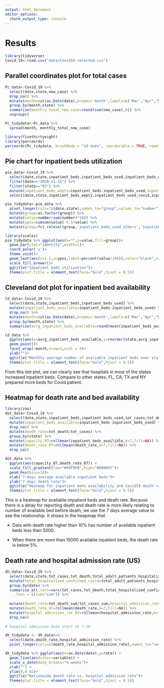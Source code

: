 ```yaml
---
output: html_document
editor_options: 
  chunk_output_type: console
---
```

# Results

```r
library(tidyverse)
Covid_19<-read.csv("data/Covid19_selected.csv")
```

## Parallel coordinates plot for total cases 
```r
Pc_data<-Covid_19 %>% 
  select(date,state,new_case) %>% 
  drop_na() %>% 
  mutate(month=cut(as.Date(date),breaks='month',labels=c('Mar',"Apr","May","Jun","Jul","Aug","Sep","Oct","Nov"))) %>% 
  group_by(month,state) %>% 
  summarise(monthly_total_new_case=round(sum(new_case),0)) %>% 
  ungroup()
```
```r
Pc_tidydata<-Pc_data %>% 
  spread(month, monthly_total_new_case)
```

```r
library(fivethirtyeight)
library(parcoords)
parcoords(Pc_tidydata, brushMode = "1d-axes", reorderable = TRUE, rownames = FALSE)
```

## Pie chart for inpatient beds utilization

```r
pie_data<-Covid_19 %>% 
  select(date,state,inpatient_beds,inpatient_beds_used,inpatient_beds_used_covid) %>% 
  filter(date=="2020-11-15") %>% 
  filter(state=="NJ") %>% 
  mutate(inpatient_beds_empty=inpatient_beds-inpatient_beds_used,inpatient_beds_used_others=inpatient_beds_used-inpatient_beds_used_covid) %>% 
  select(date,state,inpatient_beds_empty,inpatient_beds_used_covid,inpatient_beds_used_others)
```
```r
pie_tidydata<-pie_data %>% 
  pivot_longer(cols=!c(date,state),names_to="group",values_to="number") %>% 
  mutate(group=as.factor(group)) %>% 
  mutate(value=number/sum(number)*100) %>% 
  mutate(ypos=cumsum(value)-0.5*value) %>% 
  mutate(group=fct_relevel(group,'inpatient_beds_used_others','inpatient_beds_used_covid','inpatient_beds_empty'))
```
```r
library(scales)
pie_tidydata %>% ggplot(aes(x="",y=value,fill=group))+
  geom_bar(stat="identity",width=1)+
  coord_polar('y')+
  theme_void()+
  geom_text(aes(x=1.2,y=ypos,label=percent(value/100)),color="black",size=6)+
  scale_fill_brewer()+
  ggtitle("Inpatient beds utilization")+
  theme(plot.title = element_text(face="bold",hjust = 0.5))

```

## Cleveland dot plot for inpatient bed availability
```r
Cd_data<-Covid_19 %>% 
  select(date,state,inpatient_beds,inpatient_beds_used) %>% 
  mutate(inpatient_beds_availible=inpatient_beds-inpatient_beds_used) %>%
  drop_na() %>% 
  mutate(month=cut(as.Date(date),breaks='month',labels=c('Mar',"Apr","May","Jun","Jul","Aug","Sep","Oct","Nov"))) %>% 
  group_by(month,state) %>% 
  summarise(avrg_inpatient_beds_available=round(mean(inpatient_beds_availible),0))
```

```r
Cd_data %>% 
  ggplot(aes(x=avrg_inpatient_beds_available,y=reorder(state,avrg_inpatient_beds_available)))+
  geom_point()+
  facet_wrap(~month,nrow=1,ncol = 9)+
  ylab("")+
  ggtitle("Monthly average number of avaliable inpatient beds over states")+
  theme(plot.title = element_text(face="bold",hjust = 0.5))
```

From this dot plot, we can clearly see that hospitals in most of the states increased inpatient beds. Compare to other states, FL, CA, TX and NY prepared more beds for Covid patient.

## Heatmap for death rate and bed availability 

```r
library(zoo)
dot_data<-Covid_19 %>% 
  select(date,state,inpatient_beds,inpatient_beds_used,tot_cases,tot_death) %>% 
  mutate(inpatient_beds_availible=inpatient_beds-inpatient_beds_used) %>%
  drop_na() %>%
  mutate(death_rate=tot_death/tot_cases) %>% 
  group_by(state) %>% 
  mutate(capacity_07=rollmean(inpatient_beds_availible,k=7,fill=NA)) %>% 
  mutate(death_rate_07=rollmean(death_rate,k=7,fill=NA)) %>% 
  drop_na()
```


```r
dot_data %>% 
  ggplot(aes(capacity_07,death_rate_07)) +
  scale_fill_gradient(low="#F6F8FB",high="#09005F")+
  geom_hex(bins=10)+
  xlab("7-days average available inpatient beds")+
  ylab("7-days death rate")+
  ggtitle("Heatmap for inpatient beds availability and Covid19 death rate")+
  theme(plot.title = element_text(face="bold",hjust = 0.5))
```

This is a heatmap for available impatient beds and death rate. Because there is a delay for reporting death and death rate is more likely relating to number of available bed before death, we use the 7 days average value to see the relationship. It shows in the heapmap that

* Data with death rate higher than 10% has number of available inpatient beds less than 5000.

* When there are more than 15000 available inpatient beds, the death rate is below 5%.

## Death rate and hospital admission rate (US)
```r
dh_data<-Covid_19 %>% 
  select(date,state,tot_cases,tot_death,total_adult_patients_hospitalized_confirmed_covid,total_pediatric_patients_hospitalized_confirmed_covid) %>%
  mutate(total_hospitalized_confirmed_covid=total_adult_patients_hospitalized_confirmed_covid+total_pediatric_patients_hospitalized_confirmed_covid) %>% 
  group_by(date) %>% 
  summarise_at(.vars=vars(tot_cases,tot_death,total_hospitalized_confirmed_covid),
    .funs = c(sum="sum")) %>% 
  
  mutate(death_rate=tot_death_sum/tot_cases_sum,hospital_admission_rate=total_hospitalized_confirmed_covid_sum/tot_cases_sum) %>%
  mutate(death_rate_07=rollmean(death_rate,k=7,fill=NA)) %>% 
  mutate(hospital_admission_rat_07=rollmean(hospital_admission_rate,k=7,fill=NA)) %>% 
  drop_na()
  
# hospital admission data start at 7-26
```

```r
dh_tidydata <- dh_data%>% 
  select(date,death_rate,hospital_admission_rate) %>% 
  pivot_longer(cols=c(death_rate,hospital_admission_rate),names_to="variable",values_to="rate") 
```

```r
dh_tidydata %>% ggplot(aes(x=as.Date(date),y=rate)) +
  geom_line(aes(color=variable)) + 
  scale_x_date(date_breaks="4 weeks")+
  xlab("") +
  ylim(0,0.03)+
  ggtitle("Nationwide death rate vs. hospital admission rate")+
  theme(plot.title = element_text(face="bold",hjust = 0.5))
```




